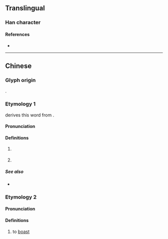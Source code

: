 {{character info}}
==Translingual==

===Han character===
{{Han char|rn=30|rad=口|as=18|asc=17|sn=21|snc=20|four=|canj=RTOX|ids=⿰口舊}}

====References====
* {{Han ref|kx=0214.280|hdz=10705.150|uh=56BF|ud=22207}}

----

==Chinese==

===Glyph origin===
{{Han compound|口|舊|ls=psc|c1=s|c2=p|t1=mouth; vernacular}}.

===Etymology 1===
{{zh-forms|alt=𫩥-nonstandard simplified,舊,䊆,倃}}

{{zh-ref|Bai (1980)}} derives this word from {{ltc-l|䊆}}.

{{etystub|zh}}

====Pronunciation====
{{zh-pron
|c=gau6
|c-t=gau5
|cat=cls
}}

====Definitions====
{{zh-hanzi}}

# {{lb|zh|Cantonese}} {{zh-classifier|pieces or chunks|cat=y}}
#: {{zh-x|一 嚿 泥|a '''clod''' of earth|C}}
#: {{zh-x|呢{nei1} 嚿 肉|this '''piece''' of meat|C}}
# {{lb|zh|Cantonese|colloquial}} {{zh-classifier|money|t=[[hundred]] [[dollar]]s/[[yuan]]}}
#: {{zh-x|三 嚿 水|three '''hundred bucks'''|C}}
#: {{zh-x|呢{nei1}度 食 餐 晏 都 要 幾 嚿 㗎。|Lunch costs a few '''hundred''' here.|C}}

=====See also=====
* {{zh-l|塊}}

===Etymology 2===
{{zh-forms|alt=𫩥-nonstandard simplified}}
{{rfe|zh|正字通 says it's the same as [[嚄]]}}

====Pronunciation====
{{zh-pron
|m=huò
|cat=v
}}

====Definitions====
{{zh-hanzi}}

# {{zh-hg}} to [[boast]]